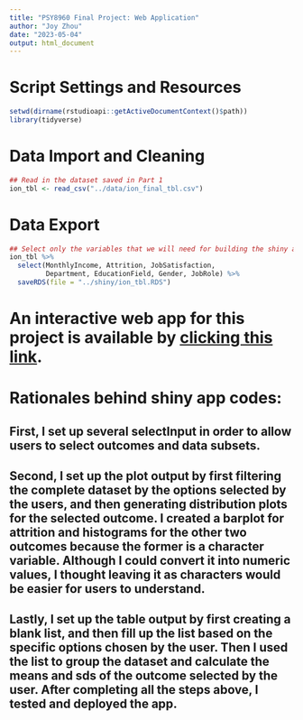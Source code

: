 ```yaml
---
title: "PSY8960 Final Project: Web Application"
author: "Joy Zhou"
date: "2023-05-04"
output: html_document
---
```


# Script Settings and Resources
```r
setwd(dirname(rstudioapi::getActiveDocumentContext()$path))
library(tidyverse)
```

# Data Import and Cleaning
```r

## Read in the dataset saved in Part 1
ion_tbl <- read_csv("../data/ion_final_tbl.csv")

```

# Data Export
```r

## Select only the variables that we will need for building the shiny app and save it in RDS format in the shiny folder
ion_tbl %>%
  select(MonthlyIncome, Attrition, JobSatisfaction,
         Department, EducationField, Gender, JobRole) %>%
  saveRDS(file = "../shiny/ion_tbl.RDS")

```

# An interactive web app for this project is available by [clicking this link ](https://joyzhou.shinyapps.io/people_dashboard/).

# Rationales behind shiny app codes:

## First, I set up several selectInput in order to allow users to select outcomes and data subsets.

## Second, I set up the plot output by first filtering the complete dataset by the options selected by the users, and then generating distribution plots for the selected outcome. I created a barplot for attrition and histograms for the other two outcomes because the former is a character variable. Although I could convert it into numeric values, I thought leaving it as characters would be easier for users to understand. 

## Lastly, I set up the table output by first creating a blank list, and then fill up the list based on the specific options chosen by the user. Then I used the list to group the dataset and calculate the means and sds of the outcome selected by the user. After completing all the steps above, I tested and deployed the app. 

